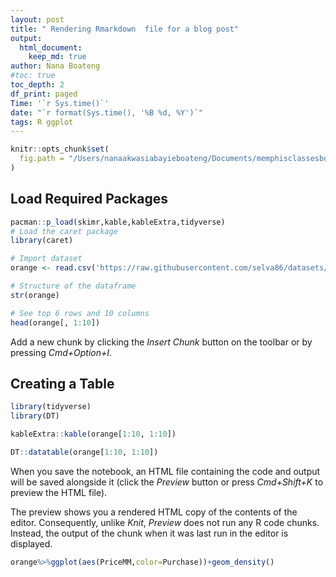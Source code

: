 ```yaml
---
layout: post
title: " Rendering Rmarkdown  file for a blog post"
output: 
  html_document:
    keep_md: true
author: Nana Boateng
#toc: true
toc_depth: 2
df_print: paged
Time: '`r Sys.time()`'
date: "`r format(Sys.time(), '%B %d, %Y')`"
tags: R ggplot
---
```




```r
knitr::opts_chunk$set(
  fig.path = "/Users/nanaakwasiabayieboateng/Documents/memphisclassesbooks/DataMiningscience/rmarkdown",fig.retina=2
)
```


Load Required Packages
---------------------------------

```r
pacman::p_load(skimr,kable,kableExtra,tidyverse)
# Load the caret package
library(caret)

# Import dataset
orange <- read.csv('https://raw.githubusercontent.com/selva86/datasets/master/orange_juice_withmissing.csv')

# Structure of the dataframe
str(orange)

# See top 6 rows and 10 columns
head(orange[, 1:10])
```

Add a new chunk by clicking the *Insert Chunk* button on the toolbar or by pressing *Cmd+Option+I*.

Creating a Table
---------------------------------


```r
library(tidyverse)
library(DT)

kableExtra::kable(orange[1:10, 1:10])

DT::datatable(orange[1:10, 1:10])


```

When you save the notebook, an HTML file containing the code and output will be saved alongside it (click the *Preview* button or press *Cmd+Shift+K* to preview the HTML file). 

The preview shows you a rendered HTML copy of the contents of the editor. Consequently, unlike *Knit*, *Preview* does not run any R code chunks. Instead, the output of the chunk when it was last run in the editor is displayed.

```r
orange%>%ggplot(aes(PriceMM,color=Purchase))+geom_density()
```